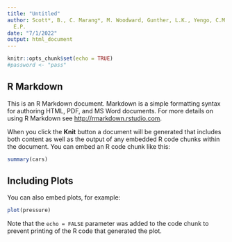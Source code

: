 ```yaml
---
title: "Untitled"
author: Scott*, B., C. Marang*, M. Woodward, Gunther, L.K., Yengo, C.M. and Debold,
  E.P.
date: "7/1/2022"
output: html_document
---
```


```r
knitr::opts_chunk$set(echo = TRUE)
#password <- "pass"
```

## R Markdown

This is an R Markdown document. Markdown is a simple formatting syntax for authoring HTML, PDF, and MS Word documents. For more details on using R Markdown see <http://rmarkdown.rstudio.com>.

When you click the **Knit** button a document will be generated that includes both content as well as the output of any embedded R code chunks within the document. You can embed an R code chunk like this:

```r
summary(cars)
```

## Including Plots

You can also embed plots, for example:

```r
plot(pressure)
```

Note that the `echo = FALSE` parameter was added to the code chunk to prevent printing of the R code that generated the plot.
